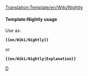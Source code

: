 <noinclude>[[Translation:Template/en/Wiki/Nightly]]</noinclude>{{en/Ambox| type  = notice
| image = en/Wiki/NightlyIcon.png
| text  = <strong>Nightly Builds</strong><br />The features mentioned in this section are currently only available in non-production releases such as [[en/Archive/Community/Nightly build|nightly builds]], betas or release candidates. {{{1|}}}
}}<noinclude>

====Template:Nightly usage====
Use as:

 '''<nowiki>{{en/Wiki/Nightly}}</nowiki>'''

or

 '''<nowiki>{{en/Wiki/Nightly|Explanation}}</nowiki>'''

[[Category:en/Manual/Base Set/Message boxes|D]]</noinclude>